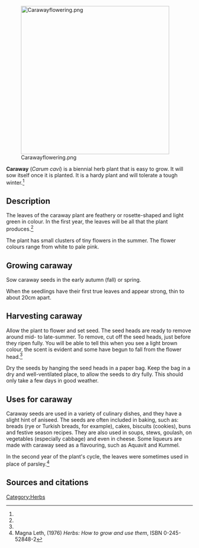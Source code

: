 [[File:Carawayflowering.png|400px|center]]

'''Caraway''' (''Carum cavi'') is a biennial herb plant that is easy to grow. It will sow itself once it is planted. It is a hardy plant and will tolerate a tough winter.<ref name="Leth" />

== Description ==
The leaves of the caraway plant are feathery or rosette-shaped and light green in colour. In the first year, the leaves will be all that the plant produces.<ref name="Leth" />

The plant has small clusters of tiny flowers in the summer. The flower colours range from white to pale pink.

== Growing caraway ==
Sow caraway seeds in the early autumn (fall) or spring.

When the seedlings have their first true leaves and appear strong, thin to about 20cm apart.

== Harvesting caraway ==
Allow the plant to flower and set seed. The seed heads are ready to remove around mid- to late-summer. To remove, cut off the seed heads, just before they ripen fully. You will be able to tell this when you see a light brown colour, the scent is evident and some have begun to fall from the flower head.<ref name="Leth" />

Dry the seeds by hanging the seed heads in a paper bag. Keep the bag in a dry and well-ventilated place, to allow the seeds to dry fully. This should only take a few days in good weather.

== Uses for caraway ==
Caraway seeds are used in a variety of culinary dishes, and they have a slight hint of aniseed. The seeds are often included in baking, such as: breads (rye or Turkish breads, for example), cakes, biscuits (cookies), buns and festive season recipes. They are also used in soups, stews, goulash, on vegetables (especially cabbage) and even in cheese. Some liqueurs are made with caraway seed as a flavouring, such as Aquavit and Kummel.

In the second year of the plant's cycle, the leaves were sometimes used in place of parsley.<ref name="Leth">Magna Leth, (1976) ''Herbs: How to grow and use them'', ISBN 0-245-52848-2</ref>

== Sources and citations ==
{{reflist}}

[[Category:Herbs]]
